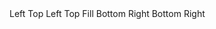 
<Meta title="Experimental|Store" />

<Preview>
	<Story name="Experimental space global store">
		<ViewPort id="viewport">
			<Left id="left" size="15%" style={{ backgroundColor: '#ffdddd', padding: 15 }}>
				Left
			</Left>
			<Fill id="main-container">
				<Top id="top" size="15%" style={{ backgroundColor: '#ddddff', padding: 15 }}>
					Top	
				</Top>
				<Fill id="main">
					<Left id="nleft" size="20%" style={{ backgroundColor: '#ddffdd', padding: 15 }}>
						Left
					</Left>
					<Fill id="nmain-container">
						<Top id="ntop" size="20%" style={{ backgroundColor: '#ffdddd', padding: 15 }}>
							Top	
						</Top>
						<Fill id="nmain" style={{ backgroundColor: '#ddddff', padding: 15 }}>
							Fill
						</Fill>
						<Bottom id="nbottom" size="20%" style={{ backgroundColor: '#ffdddd', padding: 15 }}>
							Bottom	
						</Bottom>
					</Fill>
					<Right id="nright" size="20%" style={{ backgroundColor: '#ddffdd', padding: 15 }}>
						Right
					</Right>
				</Fill>
				<Bottom id="bottom" size="15%" style={{ backgroundColor: '#ddddff', padding: 15 }}>
					Bottom	
				</Bottom>
			</Fill>
			<Right id="right" size="15%" style={{ backgroundColor: '#ffdddd', padding: 15 }}>
				Right
			</Right>
		</ViewPort>
	</Story>
</Preview>
